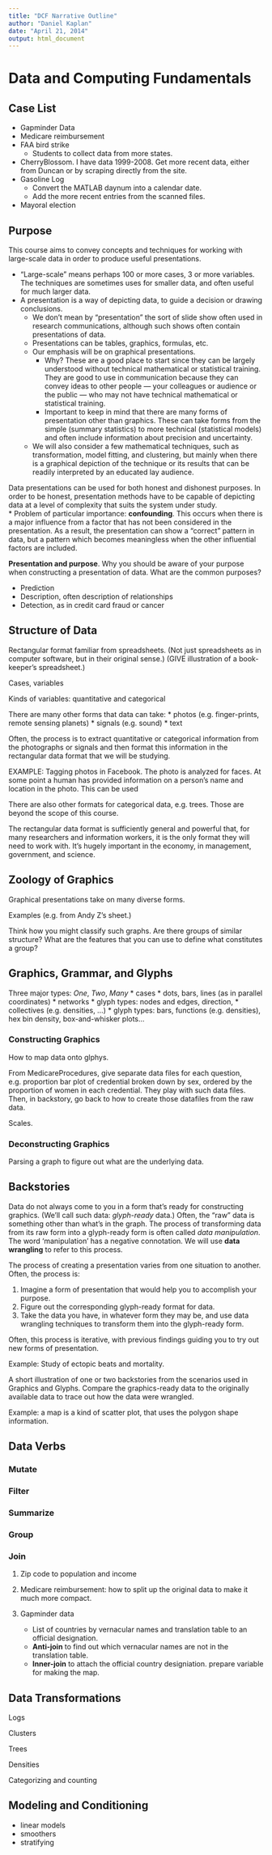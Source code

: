 ```yaml
---
title: "DCF Narrative Outline"
author: "Daniel Kaplan"
date: "April 21, 2014"
output: html_document
---
```


# Data and Computing Fundamentals

## Case List

* Gapminder Data
* Medicare reimbursement 
* FAA bird strike
    * Students to collect data from more states.
* CherryBlossom.  I have data 1999-2008.  Get more recent data, either from Duncan or by scraping directly from the site.
* Gasoline Log
    * Convert the MATLAB daynum into a calendar date.
    * Add the more recent entries from the scanned files.
* Mayoral election

## Purpose

This course aims to convey concepts and techniques for working with large-scale data in order to produce useful presentations.

* "Large-scale" means perhaps 100 or more cases, 3 or more variables.  The techniques are sometimes uses for smaller data, and often useful for much larger data.
* A presentation is a way of depicting data, to guide a decision or drawing conclusions.  
    * We don't mean by "presentation" the sort of slide show often used in research communications, although such shows often contain presentations of data.
    * Presentations can be tables, graphics, formulas, etc.
    * Our emphasis will be on graphical presentations.  
        * Why?  These are a good place to start since they can be largely understood without technical mathematical or statistical training.  They are good to use in communication because they can convey ideas to other people --- your colleagues or audience or the public --- who may not have technical mathematical or statistical training. 
        * Important to keep in mind that there are many forms of presentation other than graphics.  These can take forms from the simple (summary statistics) to more technical (statistical models) and often include information about precision and uncertainty.
    * We will also consider a few mathematical techniques, such as transformation, model fitting, and clustering, but mainly when there is a graphical depiction of the technique or its results that can be readily interpreted by an educated lay audience. 
        
Data presentations can be used for both honest and dishonest purposes.  In order to be honest, presentation methods have to be capable of depicting data at a level of complexity that suits the system under study.  
* Problem of particular importance: **confounding**. This occurs when there is a major influence from a factor that has not been considered in the presentation.  As a result, the presentation can show a "correct" pattern in data, but a pattern which becomes meaningless when the other influential factors are included.

**Presentation and purpose**.  Why you should be aware of your purpose when constructing a presentation of data.  What are the common purposes?

* Prediction
* Description, often description of relationships
* Detection, as in credit card fraud or cancer
 
        
## Structure of Data

Rectangular format familiar from spreadsheets.  (Not just spreadsheets as in computer software, but in their original sense.) (GIVE illustration of a book-keeper's spreadsheet.)

Cases, variables

Kinds of variables: quantitative and categorical

There are many other forms that data can take:
* photos (e.g. finger-prints, remote sensing planets)
* signals (e.g. sound)
* text

Often, the process is to extract quantitative or categorical information from the photographs or signals and then format this information in the rectangular data format that we will be studying.

EXAMPLE: Tagging photos in Facebook.  The photo is analyzed for faces.  At some point a human has provided information on a person's name and location in the photo.  This can be used 

There are also other formats for categorical data, e.g. trees.  Those are beyond the scope of this course.  

The rectangular data format is sufficiently general and powerful that, for many researchers and information workers, it is the only format they will need to work with.  It's hugely important in the economy, in management, government, and science.


## Zoology of Graphics

Graphical presentations take on many diverse forms.

Examples (e.g. from Andy Z's sheet.)

Think how you might classify such graphs.  Are there groups of similar structure?  What are the features that you can use to define what constitutes a group?

## Graphics, Grammar, and Glyphs





Three major types: *One*, *Two*, *Many*
* cases
    * dots, bars, lines (as in parallel coordinates)
* networks
    * glyph types: nodes and edges, direction, 
* collectives (e.g. densities, ...)
    * glyph types: bars, functions (e.g. densities), hex bin density, box-and-whisker plots...

### Constructing Graphics

How to map data onto glphys.

From MedicareProcedures, give separate data files for each question, e.g. proportion bar plot of credential broken down by sex, ordered by the proportion of women in each credential.  They play with such data files.  Then, in backstory, go back to how to create those datafiles from the raw data.

Scales.

### Deconstructing Graphics

Parsing a graph to figure out what are the underlying data.

## Backstories

Data do not always come to you in a form that's ready for constructing graphics.  (We'll call such data: *glyph-ready* data.)  Often, the "raw" data is something other than what's in the graph.  The process of transforming data from its raw form into a glyph-ready form is often called *data manipulation*.  The word 'manipulation' has a negative connotation.  We will use **data wrangling** to refer to this process.

The process of creating a presentation varies from one situation to another.  Often, the process is:

1. Imagine a form of presentation that would help you to accomplish your purpose.
2. Figure out the corresponding glyph-ready format for data.
3. Take the data you have, in whatever form they may be, and use data wrangling techniques to transform them into the glyph-ready form.

Often, this process is iterative, with previous findings guiding you to try out new forms of presentation.

Example: Study of ectopic beats and mortality.

A short illustration of one or two backstories from the scenarios used in Graphics and Glyphs.  Compare the graphics-ready data to the originally available data to trace out how the data were wrangled.

Example: a map is a kind of scatter plot, that uses the polygon shape information.



## Data Verbs

### Mutate

### Filter

### Summarize

### Group

### Join

1. Zip code to population and income
2. Medicare reimbursement: how to split up the original data to make it much more compact.

1. Gapminder data
    * List of countries by vernacular names and translation table to an official designation.  
    * **Anti-join** to find out which vernacular names are not in the translation table. 
    * **Inner-join** to attach the official country designiation. prepare variable for making the map.
    

## Data Transformations

Logs

Clusters

Trees

Densities

Categorizing and counting

## Modeling and Conditioning 

* linear models 
* smoothers
* stratifying
